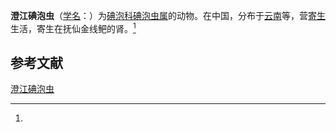 {{Speciesbox
| name = 澄江碘泡虫
| status = 
| status_system = 
| image = 
| genus = Myxobolus
| species = chengkiangensis
| authority = (Ma, 1998)<ref name='id9639'>{{cite web| url =http://www.bioinfo.cn/db05/BjdwSpecies.php?action=view&id=9639| title =澄江碘泡虫| work =《中国动物物种编目数据库》| publisher =中国科学院微生物研究所| author =中国科学院动物研究所| accessdate =2009-04-16| deadurl =yes| archiveurl =https://web.archive.org/web/20160305043037/http://www.bioinfo.cn/db05/BjdwSpecies.php?action=view&id=9639| archivedate =2016-03-05}}</ref>
}}

'''澄江碘泡虫'''（[[学名|学名]]：{{lang|la|''Myxobolus chengkiangensis''}}）为[[碘泡科|碘泡科]][[碘泡虫属|碘泡虫属]]的动物。在中国，分布于[[云南|云南]]等，营[[寄生|寄生]]生活，寄生在抚仙金线鲃的肾。<ref name='id9639'/>

== 参考文献 ==
{{reflist}}

{{Wikispecies|Myxobolus chengkiangensis}}
{{Taxonbar|from=Q4593411}}

[[Category:碘泡虫属|澄江碘泡虫]]


{{Cnidarian-stub}}